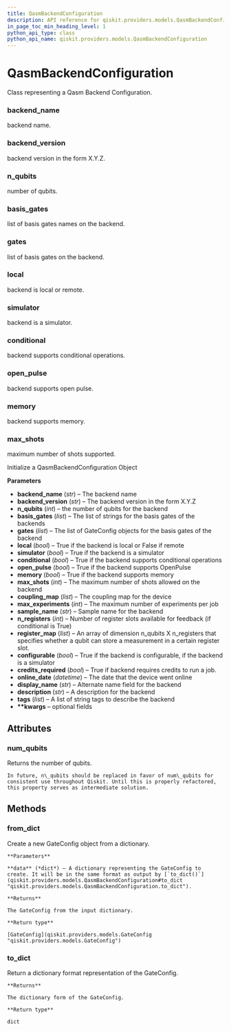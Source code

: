 ```yaml
---
title: QasmBackendConfiguration
description: API reference for qiskit.providers.models.QasmBackendConfiguration
in_page_toc_min_heading_level: 1
python_api_type: class
python_api_name: qiskit.providers.models.QasmBackendConfiguration
---
```


# QasmBackendConfiguration

<Class id="qiskit.providers.models.QasmBackendConfiguration" isDedicatedPage={true} github="https://github.com/qiskit/qiskit/tree/stable/0.14/qiskit/providers/models/backendconfiguration.py" signature="QasmBackendConfiguration(backend_name, backend_version, n_qubits, basis_gates, gates, local, simulator, conditional, open_pulse, memory, max_shots, coupling_map, max_experiments=None, sample_name=None, n_registers=None, register_map=None, configurable=None, credits_required=None, online_date=None, display_name=None, description=None, tags=None, **kwargs)">
  Class representing a Qasm Backend Configuration.

  ### backend\_name

  <Attribute id="qiskit.providers.models.QasmBackendConfiguration.backend_name" name="backend_name">
    backend name.
  </Attribute>

  ### backend\_version

  <Attribute id="qiskit.providers.models.QasmBackendConfiguration.backend_version" name="backend_version">
    backend version in the form X.Y.Z.
  </Attribute>

  ### n\_qubits

  <Attribute id="qiskit.providers.models.QasmBackendConfiguration.n_qubits" name="n_qubits">
    number of qubits.
  </Attribute>

  ### basis\_gates

  <Attribute id="qiskit.providers.models.QasmBackendConfiguration.basis_gates" name="basis_gates">
    list of basis gates names on the backend.
  </Attribute>

  ### gates

  <Attribute id="qiskit.providers.models.QasmBackendConfiguration.gates" name="gates">
    list of basis gates on the backend.
  </Attribute>

  ### local

  <Attribute id="qiskit.providers.models.QasmBackendConfiguration.local" name="local">
    backend is local or remote.
  </Attribute>

  ### simulator

  <Attribute id="qiskit.providers.models.QasmBackendConfiguration.simulator" name="simulator">
    backend is a simulator.
  </Attribute>

  ### conditional

  <Attribute id="qiskit.providers.models.QasmBackendConfiguration.conditional" name="conditional">
    backend supports conditional operations.
  </Attribute>

  ### open\_pulse

  <Attribute id="qiskit.providers.models.QasmBackendConfiguration.open_pulse" name="open_pulse">
    backend supports open pulse.
  </Attribute>

  ### memory

  <Attribute id="qiskit.providers.models.QasmBackendConfiguration.memory" name="memory">
    backend supports memory.
  </Attribute>

  ### max\_shots

  <Attribute id="qiskit.providers.models.QasmBackendConfiguration.max_shots" name="max_shots">
    maximum number of shots supported.
  </Attribute>

  Initialize a QasmBackendConfiguration Object

  **Parameters**

  *   **backend\_name** (*str*) – The backend name
  *   **backend\_version** (*str*) – The backend version in the form X.Y.Z
  *   **n\_qubits** (*int*) – the number of qubits for the backend
  *   **basis\_gates** (*list*) – The list of strings for the basis gates of the backends
  *   **gates** (*list*) – The list of GateConfig objects for the basis gates of the backend
  *   **local** (*bool*) – True if the backend is local or False if remote
  *   **simulator** (*bool*) – True if the backend is a simulator
  *   **conditional** (*bool*) – True if the backend supports conditional operations
  *   **open\_pulse** (*bool*) – True if the backend supports OpenPulse
  *   **memory** (*bool*) – True if the backend supports memory
  *   **max\_shots** (*int*) – The maximum number of shots allowed on the backend
  *   **coupling\_map** (*list*) – The coupling map for the device
  *   **max\_experiments** (*int*) – The maximum number of experiments per job
  *   **sample\_name** (*str*) – Sample name for the backend
  *   **n\_registers** (*int*) – Number of register slots available for feedback (if conditional is True)
  *   **register\_map** (*list*) – An array of dimension n\_qubits X n\_registers that specifies whether a qubit can store a measurement in a certain register slot.
  *   **configurable** (*bool*) – True if the backend is configurable, if the backend is a simulator
  *   **credits\_required** (*bool*) – True if backend requires credits to run a job.
  *   **online\_date** (*datetime*) – The date that the device went online
  *   **display\_name** (*str*) – Alternate name field for the backend
  *   **description** (*str*) – A description for the backend
  *   **tags** (*list*) – A list of string tags to describe the backend
  *   **\*\*kwargs** – optional fields

  ## Attributes

  ### num\_qubits

  <Attribute id="qiskit.providers.models.QasmBackendConfiguration.num_qubits" name="num_qubits">
    Returns the number of qubits.

    In future, n\_qubits should be replaced in favor of num\_qubits for consistent use throughout Qiskit. Until this is properly refactored, this property serves as intermediate solution.
  </Attribute>

  ## Methods

  ### from\_dict

  <Function id="qiskit.providers.models.QasmBackendConfiguration.from_dict" name="from_dict" signature="classmethod QasmBackendConfiguration.from_dict(data)">
    Create a new GateConfig object from a dictionary.

    **Parameters**

    **data** (*dict*) – A dictionary representing the GateConfig to create. It will be in the same format as output by [`to_dict()`](qiskit.providers.models.QasmBackendConfiguration#to_dict "qiskit.providers.models.QasmBackendConfiguration.to_dict").

    **Returns**

    The GateConfig from the input dictionary.

    **Return type**

    [GateConfig](qiskit.providers.models.GateConfig "qiskit.providers.models.GateConfig")
  </Function>

  ### to\_dict

  <Function id="qiskit.providers.models.QasmBackendConfiguration.to_dict" name="to_dict" signature="QasmBackendConfiguration.to_dict()">
    Return a dictionary format representation of the GateConfig.

    **Returns**

    The dictionary form of the GateConfig.

    **Return type**

    dict
  </Function>
</Class>

